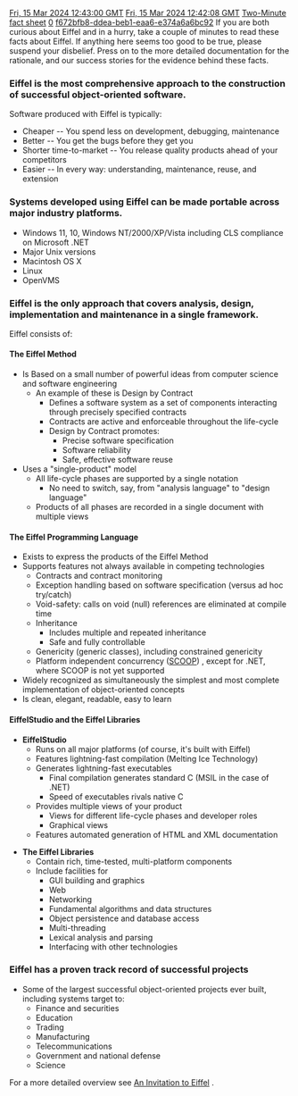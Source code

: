[[Property:modification_date|Fri, 15 Mar 2024 12:43:00 GMT]]
[[Property:publication_date|Fri, 15 Mar 2024 12:42:08 GMT]]
[[Property:title|Two-Minute fact sheet]]
[[Property:weight|0]]
[[Property:uuid|f672bfb8-ddea-beb1-eaa6-e374a6a6bc92]]
If you are both curious about Eiffel and in a hurry, take a couple of minutes to read these facts about Eiffel. If anything here seems too good to be true, please suspend your disbelief. Press on to the more detailed documentation for the rationale, and our success stories for the evidence behind these facts.

===Eiffel is the most comprehensive approach to the construction of successful object-oriented software.===

Software produced with Eiffel is typically:

*Cheaper -- You spend less on development, debugging, maintenance
*Better -- You get the bugs before they get you
*Shorter time-to-market -- You release quality products ahead of your competitors
*Easier -- In every way: understanding, maintenance, reuse, and extension

===Systems developed using Eiffel can be made portable across major industry platforms.===

*Windows 11, 10, Windows NT/2000/XP/Vista including CLS compliance on Microsoft .NET
*Major Unix versions
*Macintosh OS X
*Linux
*OpenVMS

===Eiffel is the only approach that covers analysis, design, implementation and maintenance in a single framework.===

Eiffel consists of:

====The Eiffel Method====

*Is Based on a small number of powerful ideas from computer science and software engineering
**An example of these is Design by Contract
***Defines a software system as a set of components interacting through precisely specified contracts
***Contracts are active and enforceable throughout the life-cycle
***Design by Contract promotes:
****Precise software specification
****Software reliability
****Safe, effective software reuse
*Uses a "single-product" model
**All life-cycle phases are supported by a single notation
***No need to switch, say, from "analysis language" to "design language"
**Products of all phases are recorded in a single document with multiple views

====The Eiffel Programming Language====

*Exists to express the products of the Eiffel Method
*Supports features not always available in competing technologies
**Contracts and contract monitoring
**Exception handling based on software specification (versus ad hoc try/catch)
**Void-safety: calls on void (null) references are eliminated at compile time
**Inheritance
***Includes multiple and repeated inheritance
***Safe and fully controllable 
**Genericity (generic classes), including constrained genericity
**Platform independent concurrency ([[Concurrent programming with SCOOP|SCOOP]]) , except for .NET, where SCOOP is not yet supported
*Widely recognized as simultaneously the simplest and most complete implementation of object-oriented concepts
*Is clean, elegant, readable, easy to learn


====EiffelStudio and the Eiffel Libraries====

*'''EiffelStudio'''
**Runs on all major platforms (of course, it's built with Eiffel)
**Features lightning-fast compilation (Melting Ice Technology)
**Generates lightning-fast executables
***Final compilation generates standard C (MSIL in the case of .NET)
***Speed of executables rivals native C
**Provides multiple views of your product 
***Views for different life-cycle phases and developer roles
***Graphical views
**Features automated generation of HTML and XML documentation

*'''The Eiffel Libraries'''
**Contain rich, time-tested, multi-platform components
**Include facilities for
***GUI building and graphics
***Web
***Networking
***Fundamental algorithms and data structures
***Object persistence and database access
***Multi-threading
***Lexical analysis and parsing
***Interfacing with other technologies

===Eiffel has a proven track record of successful projects===

*Some of the largest successful object-oriented projects ever built, including systems target to:
**Finance and securities
**Education
**Trading
**Manufacturing
**Telecommunications
**Government and national defense
**Science

For a more detailed overview see [[Invitation to Eiffel (I2E)|An Invitation to Eiffel]] . 



